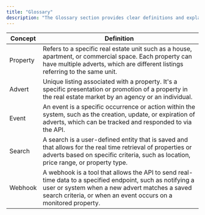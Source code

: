 ```yaml
---
title: "Glossary"
description: "The Glossary section provides clear definitions and explanations of key terms and concepts used throughout the API documentation."
---
```


| Concept      | Definition |
| -----------------| -------- |
| Property       | Refers to a specific real estate unit such as a house, apartment, or commercial space. Each property can have multiple adverts, which are different listings referring to the same unit.    |
| Advert       | Unique listing associated with a property. It's a specific presentation or promotion of a property in the real estate market by an agency or an individual.|
| Event       | An event is a specific occurrence or action within the system, such as the creation, update, or expiration of adverts, which can be tracked and responded to via the API.    |
| Search   | A search is a user-defined entity that is saved and that allows for the real time retrieval of properties or adverts based on specific criteria, such as location, price range, or property type.      |
| Webhook   | A webhook is a tool that allows the API to send real-time data to a specified endpoint, such as notifying a user or system when a new advert matches a saved search criteria, or when an event occurs on a monitored property.       |
